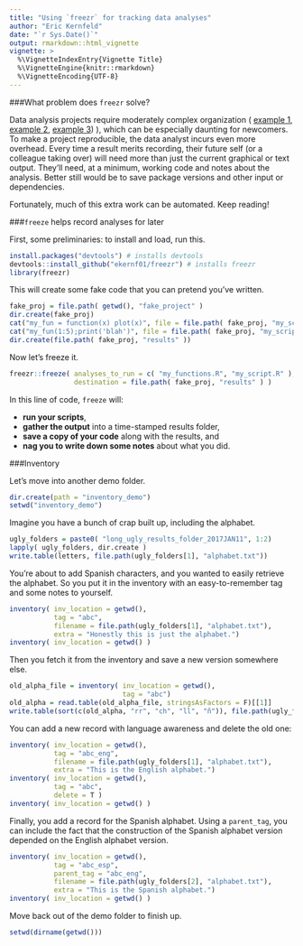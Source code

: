 ```yaml
---
title: "Using `freezr` for tracking data analyses"
author: "Eric Kernfeld"
date: "`r Sys.Date()`"
output: rmarkdown::html_vignette
vignette: >
  %\VignetteIndexEntry{Vignette Title}
  %\VignetteEngine{knitr::rmarkdown}
  %\VignetteEncoding{UTF-8}
---
```



###What problem does `freezr` solve?

Data analysis projects require moderately complex organization 
(
[example 1](https://www.maxmasnick.com/analysis-org/), 
[example 2](https://r-dir.com/blog/2013/11/folder-structure-for-data-analysis.html), 
[example 3](https://medium.com/human-in-a-machine-world/folder-structure-for-data-analysis-62a84949a6ce#.tj5h1u2wp))
), which can be especially daunting for newcomers.
To make a project reproducible, the data analyst incurs even more overhead. Every time 
a result merits recording, their future self (or a colleague taking over) will need 
more than just the current graphical or text output. They'll need, at a minimum, working code and 
notes about the analysis. Better still would be to save package versions and other 
input or dependencies. 

Fortunately, much of this extra work can be automated. Keep reading!

###`freeze` helps record analyses for later
 
First, some preliminaries: to install and load, run this.

```r
install.packages("devtools") # installs devtools
devtools::install_github("ekernf01/freezr") # installs freezr
library(freezr)
```
 
This will create some fake code that you can pretend you've written.

```r
fake_proj = file.path( getwd(), "fake_project" )
dir.create(fake_proj)
cat("my_fun = function(x) plot(x)", file = file.path( fake_proj, "my_script.R" ) )
cat("my_fun(1:5);print('blah')", file = file.path( fake_proj, "my_script.R" ) )
dir.create(file.path( fake_proj, "results" ))
```

Now let's freeze it.

```r
freezr::freeze( analyses_to_run = c( "my_functions.R", "my_script.R" ),
                destination = file.path( fake_proj, "results" ) )
```
   
In this line of code, `freeze` will:

- **run your scripts**,
- **gather the output** into a time-stamped results folder,
- **save a copy of your code** along with the results, and
- **nag you to write down some notes** about what you did.



###Inventory

Let's move into another demo folder.

```r
dir.create(path = "inventory_demo")
setwd("inventory_demo")
```

Imagine you have a bunch of crap built up, including the alphabet.
```r
ugly_folders = paste0( "long_ugly_results_folder_2017JAN11", 1:2)
lapply( ugly_folders, dir.create )
write.table(letters, file.path(ugly_folders[1], "alphabet.txt"))
```

You're about to add Spanish characters, and you wanted to easily retrieve the alphabet.
So you put it in the inventory with an easy-to-remember tag and some notes to yourself.
```r
inventory( inv_location = getwd(),
           tag = "abc",
           filename = file.path(ugly_folders[1], "alphabet.txt"),
           extra = "Honestly this is just the alphabet.")
inventory( inv_location = getwd() )
```

Then you fetch it from the inventory and save a new version somewhere else.
```r
old_alpha_file = inventory( inv_location = getwd(),
                            tag = "abc")
old_alpha = read.table(old_alpha_file, stringsAsFactors = F)[[1]]
write.table(sort(c(old_alpha, "rr", "ch", "ll", "ñ")), file.path(ugly_folders[2], "alphabet.txt"))
```

You can add a new record with language awareness and delete the old one:
```r
inventory( inv_location = getwd(),
           tag = "abc_eng",
           filename = file.path(ugly_folders[1], "alphabet.txt"),
           extra = "This is the English alphabet.")
inventory( inv_location = getwd(),
           tag = "abc",
           delete = T )
inventory( inv_location = getwd() )
```

Finally, you add a record for the Spanish alphabet.
Using a `parent_tag`, you can include the fact that
the construction of the Spanish alphabet version
depended on the English alphabet version.

```r
inventory( inv_location = getwd(),
           tag = "abc_esp",
           parent_tag = "abc_eng",
           filename = file.path(ugly_folders[2], "alphabet.txt"),
           extra = "This is the Spanish alphabet.")
inventory( inv_location = getwd() )
```

Move back out of the demo folder to finish up.

```r
setwd(dirname(getwd()))
```

